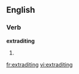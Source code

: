 
==English==

===Verb===
'''extraditing'''

# {{present participle of|extradite}}

[[fr:extraditing]]
[[vi:extraditing]]